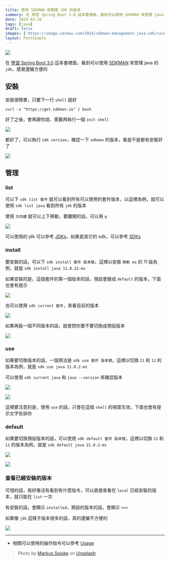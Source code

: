 ```yaml
---
title: 使用 SDKMAN 來管理 JDK 的版本
summary: 在 學習 Spring Boot 3.0 這本書裡面，看到可以使用 SDKMAN 來管理 java 的 jdk，感覺還蠻方便的
date: 2024-03-10
tags: [java]
draft: false
images: ['https://image.cashwu.com/2024/sdkman-management-java-sdk/cover.webp']
layout: PostSimple
---
```


![](https://image.cashwu.com/2024/sdkman-management-java-sdk/cover.webp)

在 [學習 Spring Boot 3.0](https://www.tenlong.com.tw/products/9787302646518?list_name=srh) 這本書裡面，看到可以使用 [SDKMAN](https://sdkman.io) 來管理 java 的 `jdk`，感覺還蠻方便的

## 安裝

安裝很簡單，只要下一行 `shell` 就好

```shell
curl -s "https://get.sdkman.io" | bash
```

好了之後，會再跟你說，需要再執行一個 `init shell`

![](https://image.cashwu.com/2024/sdkman-management-java-sdk/01.webp)

都好了，可以執行 `sdk version`，確認一下 `sdkman` 的版本，看是不是都有安裝好了

![](https://image.cashwu.com/2024/sdkman-management-java-sdk/02.webp)

## 管理

### list

可以下 `sdk list 套件` 就可以看到所有可以使用的套件版本，以這裡為例，就可以使用 `sdk list java` 看到所有 `jdk` 的版本

使用 `方向鍵` 就可以上下移動，要離開的話，可以用 `q`

![](https://image.cashwu.com/2024/sdkman-management-java-sdk/03.webp)

可以使用的 jdk 可以參考 [JDKs](https://sdkman.io/jdks)，如果是其它的 sdk，可以參考 [SDKs](https://sdkman.io/sdks)

### install

要安裝的話，可以下 `sdk install 套件 版本號`，這裡以安裝 `微軟 ms` 的 11 版為例，就是 `sdk install java 11.0.22-ms`

如果安裝的是，這個套件的第一個版本的話，預設會變成 `default` 的版本，下面也會有提示

![](https://image.cashwu.com/2024/sdkman-management-java-sdk/04.webp)

也可以使用 `sdk current 套件`，來看目前的版本

![](https://image.cashwu.com/2024/sdkman-management-java-sdk/05.webp)

如果再裝一個不同版本的話，就會問你要不要切換成預設版本

![](https://image.cashwu.com/2024/sdkman-management-java-sdk/06.webp)

### use

如果要切換版本的話，一個用法是 `sdk use 套件 版本號`，這裡以切換 `21` 和 `11` 的版本為例，就是 `sdk use java 21.0.2-ms`

可以使用 `sdk current java` 和 `java --version` 來確認版本

![](https://image.cashwu.com/2024/sdkman-management-java-sdk/07.webp)

![](https://image.cashwu.com/2024/sdkman-management-java-sdk/08.webp)

這裡要注意的是，使用 `use` 的話，只會在這個 `shell` 的視窗生效，下面也會有提示文字告訴你

### default

如果要切換預設版本的話，可以使用 `sdk default 套件 版本號`，這裡以切換 `21` 和 `11` 的版本為例，就是 `sdk default java 21.0.2-ms`

![](https://image.cashwu.com/2024/sdkman-management-java-sdk/09.webp)

![](https://image.cashwu.com/2024/sdkman-management-java-sdk/10.webp)

### 查看已經安裝的版本

可惜的話，我好像沒有看到有什麼指令，可以直接查看在 `local` 已經安裝的版本，就只能在 `list` 一次

有安裝的話，會顯示 `installed`，預設的版本的話，會顯示 `>>>`

如果像 `jdk` 這樣子版本很多的話，真的還蠻不方便的

![](https://image.cashwu.com/2024/sdkman-management-java-sdk/11.webp)

---

- 相關可以使用的操作指令可以參考 [Usage](https://sdkman.io/usage)

> Photo by [Markus Spiske](https://unsplash.com/@markusspiske?utm_content=creditCopyText&utm_medium=referral&utm_source=unsplash) on [Unsplash](https://unsplash.com/photos/a-close-up-of-a-computer-screen-with-a-keyboard-o-0YxiJUK3s?utm_content=creditCopyText&utm_medium=referral&utm_source=unsplash)

